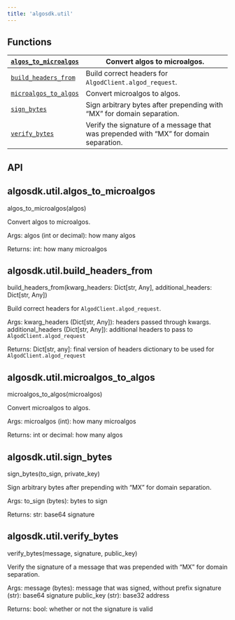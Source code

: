```yaml
---
title: 'algosdk.util'
---
```


<a id='module-algosdk.util'></a>

<a id='algosdk-util'></a>

<a id='module-contents'></a>

<a id='functions'></a>

## Functions

| [`algos_to_microalgos`](#algosdk.util.algos_to_microalgos) | Convert algos to microalgos.                                                              |
| ---------------------------------------------------------- | ----------------------------------------------------------------------------------------- |
| [`build_headers_from`](#algosdk.util.build_headers_from)   | Build correct headers for `AlgodClient.algod_request`.                                    |
| [`microalgos_to_algos`](#algosdk.util.microalgos_to_algos) | Convert microalgos to algos.                                                              |
| [`sign_bytes`](#algosdk.util.sign_bytes)                   | Sign arbitrary bytes after prepending with “MX” for domain separation.                    |
| [`verify_bytes`](#algosdk.util.verify_bytes)               | Verify the signature of a message that was prepended with “MX” for domain<br/>separation. |

<a id='api'></a>

## API

<a id='algosdk.util.algos_to_microalgos'></a>

## algosdk.util.algos_to_microalgos

algos_to_microalgos(algos)

Convert algos to microalgos.

Args:
algos (int or decimal): how many algos

Returns:
int: how many microalgos

<a id='algosdk.util.build_headers_from'></a>

## algosdk.util.build_headers_from

build_headers_from(kwarg_headers: Dict[str, Any], additional_headers: Dict[str, Any])

Build correct headers for `AlgodClient.algod_request`.

Args:
kwarg_headers (Dict[str, Any]): headers passed through kwargs.
additional_headers (Dict[str, Any]): additional headers to pass to `AlgodClient.algod_request`

Returns:
Dict[str, any]: final version of headers dictionary to be used for `AlgodClient.algod_request`

<a id='algosdk.util.microalgos_to_algos'></a>

## algosdk.util.microalgos_to_algos

microalgos_to_algos(microalgos)

Convert microalgos to algos.

Args:
microalgos (int): how many microalgos

Returns:
int or decimal: how many algos

<a id='algosdk.util.sign_bytes'></a>

## algosdk.util.sign_bytes

sign_bytes(to_sign, private_key)

Sign arbitrary bytes after prepending with “MX” for domain separation.

Args:
to_sign (bytes): bytes to sign

Returns:
str: base64 signature

<a id='algosdk.util.verify_bytes'></a>

## algosdk.util.verify_bytes

verify_bytes(message, signature, public_key)

Verify the signature of a message that was prepended with “MX” for domain
separation.

Args:
message (bytes): message that was signed, without prefix
signature (str): base64 signature
public_key (str): base32 address

Returns:
bool: whether or not the signature is valid

